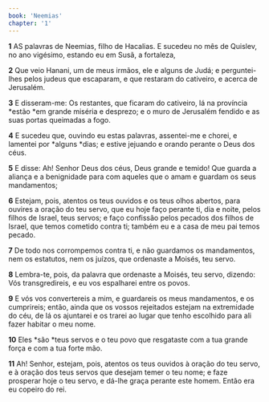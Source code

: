 ```yaml
---
book: 'Neemias'
chapter: '1'
---
```


**1** AS palavras de Neemias, filho de Hacalias. E sucedeu no mês de Quislev, no ano vigésimo, estando eu em Susã, a fortaleza,

**2** Que veio Hanani, um de meus irmãos, ele e alguns de Judá; e perguntei-lhes pelos judeus que escaparam, e que restaram do cativeiro, e acerca de Jerusalém.

**3** E disseram-me: Os restantes, que ficaram do cativeiro, lá na província *estão *em grande miséria e desprezo; e o muro de Jerusalém fendido e as suas portas queimadas a fogo.

**4** E sucedeu que, ouvindo eu estas palavras, assentei-me e chorei, e lamentei por *alguns *dias; e estive jejuando e orando perante o Deus dos céus.

**5** E disse: Ah! Senhor Deus dos céus, Deus grande e temido! Que guarda a aliança e a benignidade para com aqueles que o amam e guardam os seus mandamentos;

**6** Estejam, pois, atentos os teus ouvidos e os teus olhos abertos, para ouvires a oração do teu servo, que eu hoje faço perante ti, dia e noite, pelos filhos de Israel, teus servos; e faço confissão pelos pecados dos filhos de Israel, que temos cometido contra ti; também eu e a casa de meu pai temos pecado.

**7** De todo nos corrompemos contra ti, e não guardamos os mandamentos, nem os estatutos, nem os juízos, que ordenaste a Moisés, teu servo.

**8** Lembra-te, pois, da palavra que ordenaste a Moisés, teu servo, dizendo: Vós transgredireis, e eu vos espalharei entre os povos.

**9** E vós vos convertereis a mim, e guardareis os meus mandamentos, e os cumprireis; então, ainda que os vossos rejeitados estejam na extremidade do céu, de lá os ajuntarei e os trarei ao lugar que tenho escolhido para ali fazer habitar o meu nome.

**10** Eles *são *teus servos e o teu povo que resgataste com a tua grande força e com a tua forte mão.

**11** Ah! Senhor, estejam, pois, atentos os teus ouvidos à oração do teu servo, e à oração dos teus servos que desejam temer o teu nome; e faze prosperar hoje o teu servo, e dá-lhe graça perante este homem. Então era eu copeiro do rei.
